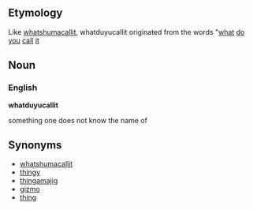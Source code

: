 ==Etymology==
Like [[whatshumacallit]], whatduyucallit originated from the words "[[what]] [[do]] [[you]] [[call]] [[it]]

==Noun==
===English===

'''whatduyucallit'''

something one does not know the name of

==Synonyms==
*[[whatshumacallit]]
*[[thingy]]
*[[thingamajig]]
*[[gizmo]]
*[[thing]]